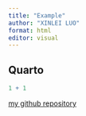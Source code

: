 ```yaml
---
title: "Example"
author: "XINLEI LUO"
format: html
editor: visual
---
```


## Quarto

```r
1 + 1
```

[my github repository](https://github.com/XINLEI-LUO/5513-Assignment-2.git)